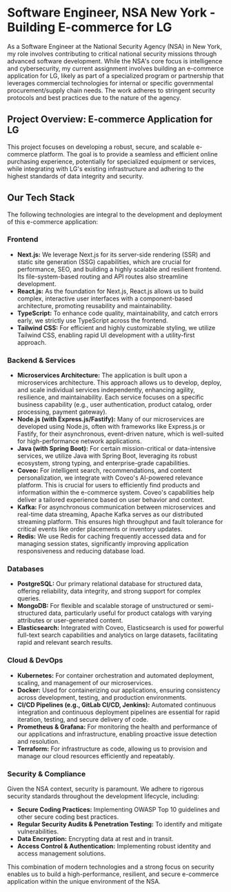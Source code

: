 # Software Engineer, NSA New York - Building E-commerce for LG

As a Software Engineer at the National Security Agency (NSA) in New York, my role involves contributing to critical national security missions through advanced software development. While the NSA's core focus is intelligence and cybersecurity, my current assignment involves building an e-commerce application for LG, likely as part of a specialized program or partnership that leverages commercial technologies for internal or specific governmental procurement/supply chain needs. The work adheres to stringent security protocols and best practices due to the nature of the agency.

## Project Overview: E-commerce Application for LG

This project focuses on developing a robust, secure, and scalable e-commerce platform. The goal is to provide a seamless and efficient online purchasing experience, potentially for specialized equipment or services, while integrating with LG's existing infrastructure and adhering to the highest standards of data integrity and security.

## Our Tech Stack

The following technologies are integral to the development and deployment of this e-commerce application:

### Frontend

* **Next.js:** We leverage Next.js for its server-side rendering (SSR) and static site generation (SSG) capabilities, which are crucial for performance, SEO, and building a highly scalable and resilient frontend. Its file-system-based routing and API routes also streamline development.
* **React.js:** As the foundation for Next.js, React.js allows us to build complex, interactive user interfaces with a component-based architecture, promoting reusability and maintainability.
* **TypeScript:** To enhance code quality, maintainability, and catch errors early, we strictly use TypeScript across the frontend.
* **Tailwind CSS:** For efficient and highly customizable styling, we utilize Tailwind CSS, enabling rapid UI development with a utility-first approach.

### Backend & Services

* **Microservices Architecture:** The application is built upon a microservices architecture. This approach allows us to develop, deploy, and scale individual services independently, enhancing agility, resilience, and maintainability. Each service focuses on a specific business capability (e.g., user authentication, product catalog, order processing, payment gateway).
* **Node.js (with Express.js/Fastify):** Many of our microservices are developed using Node.js, often with frameworks like Express.js or Fastify, for their asynchronous, event-driven nature, which is well-suited for high-performance network applications.
* **Java (with Spring Boot):** For certain mission-critical or data-intensive services, we utilize Java with Spring Boot, leveraging its robust ecosystem, strong typing, and enterprise-grade capabilities.
* **Coveo:** For intelligent search, recommendations, and content personalization, we integrate with Coveo's AI-powered relevance platform. This is crucial for users to efficiently find products and information within the e-commerce system. Coveo's capabilities help deliver a tailored experience based on user behavior and context.
* **Kafka:** For asynchronous communication between microservices and real-time data streaming, Apache Kafka serves as our distributed streaming platform. This ensures high throughput and fault tolerance for critical events like order placements or inventory updates.
* **Redis:** We use Redis for caching frequently accessed data and for managing session states, significantly improving application responsiveness and reducing database load.

### Databases

* **PostgreSQL:** Our primary relational database for structured data, offering reliability, data integrity, and strong support for complex queries.
* **MongoDB:** For flexible and scalable storage of unstructured or semi-structured data, particularly useful for product catalogs with varying attributes or user-generated content.
* **Elasticsearch:** Integrated with Coveo, Elasticsearch is used for powerful full-text search capabilities and analytics on large datasets, facilitating rapid and relevant search results.

### Cloud & DevOps

* **Kubernetes:** For container orchestration and automated deployment, scaling, and management of our microservices.
* **Docker:** Used for containerizing our applications, ensuring consistency across development, testing, and production environments.
* **CI/CD Pipelines (e.g., GitLab CI/CD, Jenkins):** Automated continuous integration and continuous deployment pipelines are essential for rapid iteration, testing, and secure delivery of code.
* **Prometheus & Grafana:** For monitoring the health and performance of our applications and infrastructure, enabling proactive issue detection and resolution.
* **Terraform:** For infrastructure as code, allowing us to provision and manage our cloud resources efficiently and repeatably.

### Security & Compliance

Given the NSA context, security is paramount. We adhere to rigorous security standards throughout the development lifecycle, including:

* **Secure Coding Practices:** Implementing OWASP Top 10 guidelines and other secure coding best practices.
* **Regular Security Audits & Penetration Testing:** To identify and mitigate vulnerabilities.
* **Data Encryption:** Encrypting data at rest and in transit.
* **Access Control & Authentication:** Implementing robust identity and access management solutions.

This combination of modern technologies and a strong focus on security enables us to build a high-performance, resilient, and secure e-commerce application within the unique environment of the NSA.